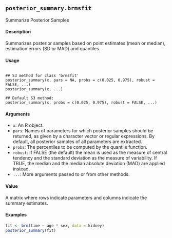 
## ``posterior_summary.brmsfit``

Summarize Posterior Samples

#### Description 

Summarizes posterior samples based on point estimates (mean or median), estimation errors (SD or MAD) and quantiles.

#### Usage
<pre><code>
## S3 method for class 'brmsfit'
posterior_summary(x, pars = NA, probs = c(0.025, 0.975), robust = FALSE, ...)
posterior_summary(x, ...)

## Default S3 method:
posterior_summary(x, probs = c(0.025, 0.975), robust = FALSE, ...)
</code></pre>

#### Arguments

* ``x``: An R object.
* ``pars``: Names of parameters for which posterior samples should be returned, as given by a character vector or regular expressions. By default, all posterior samples of all parameters are extracted.
* ``probs``: The percentiles to be computed by the quantile function.
* ``robust``: If FALSE (the default) the mean is used as the measure of central tendency and the standard deviation as the measure of variability. If TRUE, the median and the median absolute deviation (MAD) are applied instead.
* ``...``: More arguments  passed to or from other methods.

#### Value

A matrix where rows indicate parameters and columns indicate the summary estimates.


#### Examples
```r

fit <- brm(time ~ age * sex, data = kidney)
posterior_summary(fit)

```
